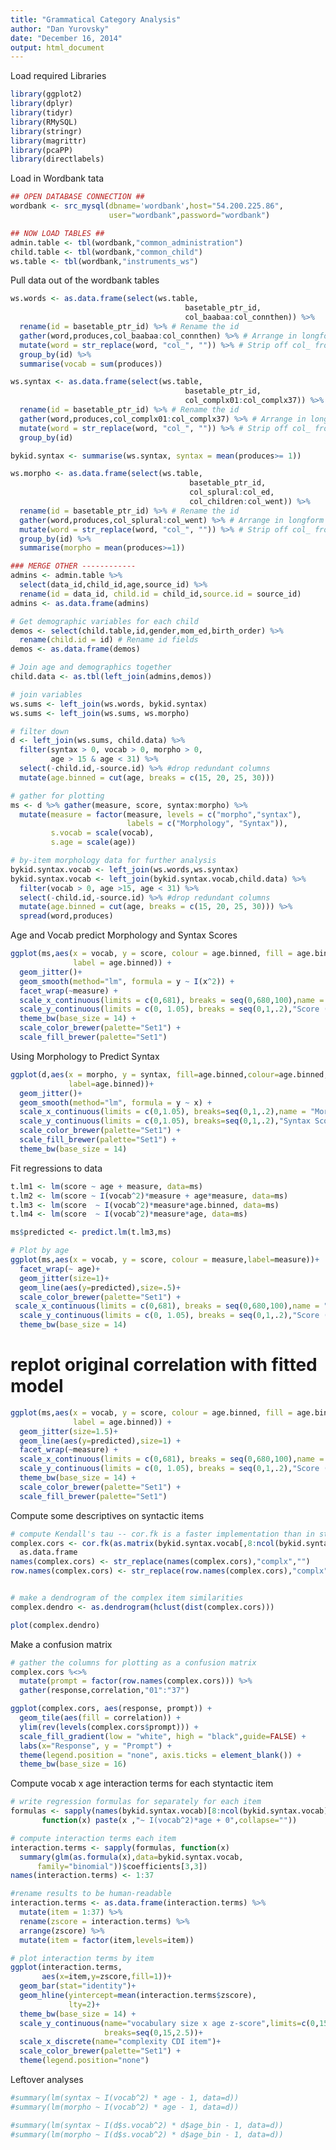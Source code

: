 ```yaml
---
title: "Grammatical Category Analysis"
author: "Dan Yurovsky"
date: "December 16, 2014"
output: html_document
---
```

  
Load required Libraries
```r
library(ggplot2)
library(dplyr)
library(tidyr)
library(RMySQL)
library(stringr)
library(magrittr)
library(pcaPP)
library(directlabels)
```

Load in Wordbank tata
```r
## OPEN DATABASE CONNECTION ##
wordbank <- src_mysql(dbname='wordbank',host="54.200.225.86", 
                      user="wordbank",password="wordbank")

## NOW LOAD TABLES ##
admin.table <- tbl(wordbank,"common_administration")
child.table <- tbl(wordbank,"common_child")
ws.table <- tbl(wordbank,"instruments_ws")
```

Pull data out of the wordbank tables
```r
ws.words <- as.data.frame(select(ws.table,
                                       basetable_ptr_id,
                                       col_baabaa:col_connthen)) %>%
  rename(id = basetable_ptr_id) %>% # Rename the id
  gather(word,produces,col_baabaa:col_connthen) %>% # Arrange in longform
  mutate(word = str_replace(word, "col_", "")) %>% # Strip off col_ from words
  group_by(id) %>%
  summarise(vocab = sum(produces))

ws.syntax <- as.data.frame(select(ws.table,
                                       basetable_ptr_id,
                                       col_complx01:col_complx37)) %>%
  rename(id = basetable_ptr_id) %>% # Rename the id
  gather(word,produces,col_complx01:col_complx37) %>% # Arrange in longform
  mutate(word = str_replace(word, "col_", "")) %>% # Strip off col_ from words
  group_by(id) 

bykid.syntax <- summarise(ws.syntax, syntax = mean(produces>= 1))

ws.morpho <- as.data.frame(select(ws.table,
                                        basetable_ptr_id,
                                        col_splural:col_ed, 
                                        col_children:col_went)) %>%
  rename(id = basetable_ptr_id) %>% # Rename the id
  gather(word,produces,col_splural:col_went) %>% # Arrange in longform
  mutate(word = str_replace(word, "col_", "")) %>% # Strip off col_ from words
  group_by(id) %>%
  summarise(morpho = mean(produces>=1))

### MERGE OTHER ------------
admins <- admin.table %>%
  select(data_id,child_id,age,source_id) %>%
  rename(id = data_id, child.id = child_id,source.id = source_id) 
admins <- as.data.frame(admins)

# Get demographic variables for each child
demos <- select(child.table,id,gender,mom_ed,birth_order) %>%
  rename(child.id = id) # Rename id fields
demos <- as.data.frame(demos)

# Join age and demographics together
child.data <- as.tbl(left_join(admins,demos))

# join variables
ws.sums <- left_join(ws.words, bykid.syntax)
ws.sums <- left_join(ws.sums, ws.morpho)

# filter down
d <- left_join(ws.sums, child.data) %>%
  filter(syntax > 0, vocab > 0, morpho > 0, 
         age > 15 & age < 31) %>%
  select(-child.id,-source.id) %>% #drop redundant columns 
  mutate(age.binned = cut(age, breaks = c(15, 20, 25, 30)))

# gather for plotting
ms <- d %>% gather(measure, score, syntax:morpho) %>%
  mutate(measure = factor(measure, levels = c("morpho","syntax"),
                          labels = c("Morphology", "Syntax")),
         s.vocab = scale(vocab),
         s.age = scale(age))

# by-item morphology data for further analysis
bykid.syntax.vocab <- left_join(ws.words,ws.syntax)
bykid.syntax.vocab <- left_join(bykid.syntax.vocab,child.data) %>%
  filter(vocab > 0, age >15, age < 31) %>%
  select(-child.id,-source.id) %>% #drop redundant columns 
  mutate(age.binned = cut(age, breaks = c(15, 20, 25, 30))) %>%
  spread(word,produces)
```

Age and Vocab predict Morphology and Syntax Scores
```r
ggplot(ms,aes(x = vocab, y = score, colour = age.binned, fill = age.binned,
              label = age.binned)) + 
  geom_jitter()+
  geom_smooth(method="lm", formula = y ~ I(x^2)) + 
  facet_wrap(~measure) + 
  scale_x_continuous(limits = c(0,681), breaks = seq(0,680,100),name = "Vocabulary (WS)") + 
  scale_y_continuous(limits = c(0, 1.05), breaks = seq(0,1,.2),"Score (Mean Items)") + 
  theme_bw(base_size = 14) +
  scale_color_brewer(palette="Set1") +
  scale_fill_brewer(palette="Set1") 
```

Using Morphology to Predict Syntax
```r
ggplot(d,aes(x = morpho, y = syntax, fill=age.binned,colour=age.binned,
             label=age.binned))+ 
  geom_jitter()+
  geom_smooth(method="lm", formula = y ~ x) + 
  scale_x_continuous(limits = c(0,1.05), breaks=seq(0,1,.2),name = "Morphology Score") + 
  scale_y_continuous(limits = c(0,1.05), breaks=seq(0,1,.2),"Syntax Score") + 
  scale_color_brewer(palette="Set1") +
  scale_fill_brewer(palette="Set1") +
  theme_bw(base_size = 14)
```

Fit regressions to data
```r
t.lm1 <- lm(score ~ age + measure, data=ms)
t.lm2 <- lm(score ~ I(vocab^2)*measure + age*measure, data=ms)
t.lm3 <- lm(score  ~ I(vocab^2)*measure*age.binned, data=ms)
t.lm4 <- lm(score  ~ I(vocab^2)*measure*age, data=ms)

ms$predicted <- predict.lm(t.lm3,ms)

# Plot by age
ggplot(ms,aes(x = vocab, y = score, colour = measure,label=measure))+
  facet_wrap(~ age)+
  geom_jitter(size=1)+
  geom_line(aes(y=predicted),size=.5)+
  scale_color_brewer(palette="Set1") +
 scale_x_continuous(limits = c(0,681), breaks = seq(0,680,100),name = "Vocabulary (WS)") + 
  scale_y_continuous(limits = c(0, 1.05), breaks = seq(0,1,.2),"Score (Mean Items)") + 
  theme_bw(base_size = 14) 
```

# replot original correlation with fitted model
```r
ggplot(ms,aes(x = vocab, y = score, colour = age.binned, fill = age.binned,
              label = age.binned)) + 
  geom_jitter(size=1.5)+
  geom_line(aes(y=predicted),size=1) + 
  facet_wrap(~measure) + 
  scale_x_continuous(limits = c(0,681), breaks = seq(0,680,100),name = "Vocabulary (WS)") + 
  scale_y_continuous(limits = c(0, 1.05), breaks = seq(0,1,.2),"Score (Mean Items)") + 
  theme_bw(base_size = 14) +
  scale_color_brewer(palette="Set1") +
  scale_fill_brewer(palette="Set1") 
```

Compute some descriptives on syntactic items
```r
# compute Kendall's tau -- cor.fk is a faster implementation than in stats::cor
complex.cors <- cor.fk(as.matrix(bykid.syntax.vocab[,8:ncol(bykid.syntax.vocab)])) %>%
  as.data.frame
names(complex.cors) <- str_replace(names(complex.cors),"complx","")
row.names(complex.cors) <- str_replace(row.names(complex.cors),"complx","")


# make a dendrogram of the complex item similarities
complex.dendro <- as.dendrogram(hclust(dist(complex.cors)))

plot(complex.dendro)
```

Make a confusion matrix
```r
# gather the columns for plotting as a confusion matrix
complex.cors %<>%
  mutate(prompt = factor(row.names(complex.cors))) %>%
  gather(response,correlation,"01":"37")

ggplot(complex.cors, aes(response, prompt)) + 
  geom_tile(aes(fill = correlation)) +
  ylim(rev(levels(complex.cors$prompt))) +
  scale_fill_gradient(low = "white", high = "black",guide=FALSE) +
  labs(x="Response", y = "Prompt") +
  theme(legend.position = "none", axis.ticks = element_blank()) +
  theme_bw(base_size = 16)
```

Compute vocab x age interaction terms for each styntactic item
```r
# write regression formulas for separately for each item
formulas <- sapply(names(bykid.syntax.vocab)[8:ncol(bykid.syntax.vocab)],
       function(x) paste(x ,"~ I(vocab^2)*age + 0",collapse=""))

# compute interaction terms each item
interaction.terms <- sapply(formulas, function(x)  
  summary(glm(as.formula(x),data=bykid.syntax.vocab,
      family="binomial"))$coefficients[3,3])
names(interaction.terms) <- 1:37

#rename results to be human-readable
interaction.terms <- as.data.frame(interaction.terms) %>%
  mutate(item = 1:37) %>%
  rename(zscore = interaction.terms) %>%
  arrange(zscore) %>%
  mutate(item = factor(item,levels=item))

# plot interaction terms by item
ggplot(interaction.terms,
       aes(x=item,y=zscore,fill=1))+
  geom_bar(stat="identity")+
  geom_hline(yintercept=mean(interaction.terms$zscore),
             lty=2)+
  theme_bw(base_size = 14) + 
  scale_y_continuous(name="vocabulary size x age z-score",limits=c(0,15),
                     breaks=seq(0,15,2.5))+
  scale_x_discrete(name="complexity CDI item")+
  scale_color_brewer(palette="Set1") + 
  theme(legend.position="none")
```  
  
Leftover analyses
```r
#summary(lm(syntax ~ I(vocab^2) * age - 1, data=d))
#summary(lm(morpho ~ I(vocab^2) * age - 1, data=d))

#summary(lm(syntax ~ I(d$s.vocab^2) * d$age_bin - 1, data=d))
#summary(lm(morpho ~ I(d$s.vocab^2) * d$age_bin - 1, data=d))
```
